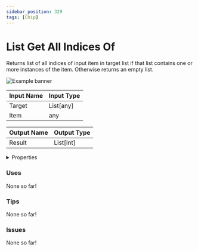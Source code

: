 ```yaml
---
sidebar_position: 329
tags: [Chip]
---
```


# List Get All Indices Of

Returns list of all indices of input item in target list if that list contains one or more instances of the item. Otherwise returns an empty list.



![Example banner](./assets/09066fc7-c88e-49f2-992c-5ed10f4ee682.svg)

| Input Name | Input Type |
|-----------|-----------|
| Target | List[any] |
| Item | any |

| Output Name | Output Type |
|-----------|-----------|
| Result | List[int] |


<details>
  <summary>Properties</summary>
  <div>
    <div>
    <table>
      <thead>
        <tr>
          <th>Is beta required?</th>
          <th>❌</th>
        </tr>
        <tr>
          <th>Is this chip a trolling risk?</th>
          <th>❌</th>
        </tr>
        <tr>
          <th>Chip UUID</th>
          <th>09066fc7-c88e-49f2-992c-5ed10f4ee682</th>
        </tr>
      </thead>
    </table>
    </div>
  </div>
</details>

### Uses

None so far!

### Tips

None so far!

### Issues

None so far!